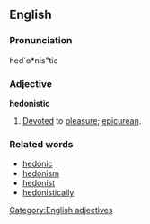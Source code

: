 ==English==

===Pronunciation===
hed`o*nis"tic

===Adjective===
'''hedonistic'''
# [[Devote]]d to [[pleasure]]; [[epicurean]].

===Related words===
* [[hedonic]]
* [[hedonism]]
* [[hedonist]]
* [[hedonistically]]

[[Category:English adjectives]]